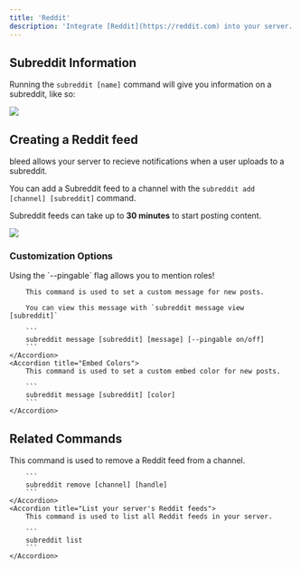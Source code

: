 ```yaml
---
title: 'Reddit'
description: 'Integrate [Reddit](https://reddit.com) into your server.'
---
```


## Subreddit Information

Running the `subreddit [name]` command will give you information on a subreddit, like so:

<Frame caption="Embed with Subreddit information" type="glass">
    <img src="https://i.imgur.com/SGVZjMS.png"/>
</Frame>

## Creating a Reddit feed

bleed allows your server to recieve notifications when a user uploads to a subreddit.

You can add a Subreddit feed to a channel with the `subreddit add [channel] [subreddit]` command.

<Info>Subreddit feeds can take up to **30 minutes** to start posting content.</Info>

<Frame caption="Adding a Reddit feed to a channel" type="glass">
    <img src="https://i.imgur.com/vy4ju0q.png"/>
</Frame>

### Customization Options

<AccordionGroup>
    <Accordion title="Custom Messages">
        <Info>Using the `--pingable` flag allows you to mention roles!</Info>

        This command is used to set a custom message for new posts.

        You can view this message with `subreddit message view [subreddit]`

        ```
        subreddit message [subreddit] [message] [--pingable on/off]
        ```
    </Accordion>
    <Accordion title="Embed Colors">
        This command is used to set a custom embed color for new posts.

        ```
        subreddit message [subreddit] [color]
        ```
    </Accordion>
</AccordionGroup>

## Related Commands

<AccordionGroup>
    <Accordion title="Remove a Reddit feed">
        This command is used to remove a Reddit feed from a channel.

        ```
        subreddit remove [channel] [handle]
        ```
    </Accordion>
    <Accordion title="List your server's Reddit feeds">
        This command is used to list all Reddit feeds in your server.

        ```
        subreddit list
        ```
    </Accordion>
</AccordionGroup>